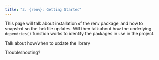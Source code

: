 ```yaml
---
title: "3. {renv}: Getting Started"
---
```


This page will talk about installation of the renv package, and how to snapshot so the lockfile updates. Will then talk about how the underlying `dependcies()` function works to identify the packages in use in the project.

Talk about how/when to update the library

Troubleshooting?

